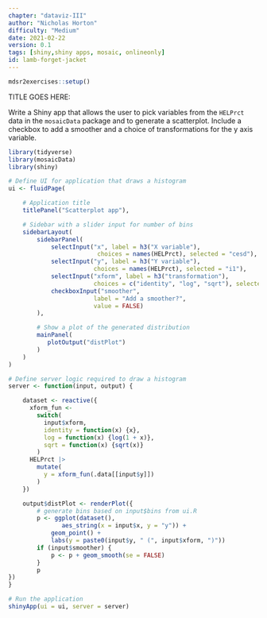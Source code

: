 ```yaml
---
chapter: "dataviz-III"
author: "Nicholas Horton"
difficulty: "Medium"
date: 2021-02-22 
version: 0.1
tags: [shiny,shiny apps, mosaic, onlineonly]
id: lamb-forget-jacket
---
```


```r
mdsr2exercises::setup()
```

TITLE GOES HERE: 

Write a Shiny app that allows the user to pick variables from the `HELPrct` data in the `mosaicData` package and to generate a scatterplot.
Include a checkbox to add a smoother and a choice of transformations for the y axis variable. 

 
<!--begin-answer-->

```r
library(tidyverse)
library(mosaicData)
library(shiny)

# Define UI for application that draws a histogram
ui <- fluidPage(

    # Application title
    titlePanel("Scatterplot app"),

    # Sidebar with a slider input for number of bins
    sidebarLayout(
        sidebarPanel(
            selectInput("x", label = h3("X variable"),
                         choices = names(HELPrct), selected = "cesd"),
            selectInput("y", label = h3("Y variable"),
                        choices = names(HELPrct), selected = "i1"),
            selectInput("xform", label = h3("transformation"),
                        choices = c("identity", "log", "sqrt"), selected = "identity"),
            checkboxInput("smoother",
                        label = "Add a smoother?",
                        value = FALSE)
        ),

        # Show a plot of the generated distribution
        mainPanel(
           plotOutput("distPlot")
        )
    )
)

# Define server logic required to draw a histogram
server <- function(input, output) {

    dataset <- reactive({
      xform_fun <-
        switch(
          input$xform,
          identity = function(x) {x},
          log = function(x) {log(1 + x)},
          sqrt = function(x) {sqrt(x)}
        )
      HELPrct |>
        mutate(
          y = xform_fun(.data[[input$y]])
        )
    })

    output$distPlot <- renderPlot({
        # generate bins based on input$bins from ui.R
        p <- ggplot(dataset(),
               aes_string(x = input$x, y = "y")) +
            geom_point() +
            labs(y = paste0(input$y, " (", input$xform, ")"))
        if (input$smoother) {
            p <- p + geom_smooth(se = FALSE)
        }
        p
})
}

# Run the application
shinyApp(ui = ui, server = server)
```
<!--end-answer-->
